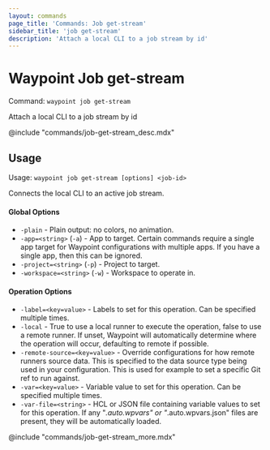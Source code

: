 ```yaml
---
layout: commands
page_title: 'Commands: Job get-stream'
sidebar_title: 'job get-stream'
description: 'Attach a local CLI to a job stream by id'
---
```


# Waypoint Job get-stream

Command: `waypoint job get-stream`

Attach a local CLI to a job stream by id

@include "commands/job-get-stream_desc.mdx"

## Usage

Usage: `waypoint job get-stream [options] <job-id>`

Connects the local CLI to an active job stream.

#### Global Options

- `-plain` - Plain output: no colors, no animation.
- `-app=<string>` (`-a`) - App to target. Certain commands require a single app target for Waypoint configurations with multiple apps. If you have a single app, then this can be ignored.
- `-project=<string>` (`-p`) - Project to target.
- `-workspace=<string>` (`-w`) - Workspace to operate in.

#### Operation Options

- `-label=<key=value>` - Labels to set for this operation. Can be specified multiple times.
- `-local` - True to use a local runner to execute the operation, false to use a remote runner.
  If unset, Waypoint will automatically determine where the operation will occur,
  defaulting to remote if possible.
- `-remote-source=<key=value>` - Override configurations for how remote runners source data. This is specified to the data source type being used in your configuration. This is used for example to set a specific Git ref to run against.
- `-var=<key=value>` - Variable value to set for this operation. Can be specified multiple times.
- `-var-file=<string>` - HCL or JSON file containing variable values to set for this operation. If any "_.auto.wpvars" or "_.auto.wpvars.json" files are present, they will be automatically loaded.

@include "commands/job-get-stream_more.mdx"
